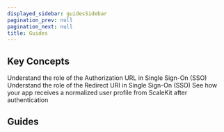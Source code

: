 ```yaml
---
displayed_sidebar: guidesSidebar
pagination_prev: null
pagination_next: null
title: Guides
---
```




## Key Concepts


<CardList size="small">
  <Card title="Authorization URL" href="../best-practices/authorization-url" linkText="Read">
  Understand the role of the Authorization URL in Single Sign-On (SSO)
  </Card>
  <Card title="Redirect URI" href="/sdks" linkText="Read">
  Understand the role of the Redirect URI in Single Sign-On (SSO)
  </Card>
  <Card title="Normalized User Profile" href="best-practices/user-profile" linkText="Read">
  See how your app receives a normalized user profile from ScaleKit after authentication
  </Card>
</CardList>

## Guides

<LearnWithFilter />